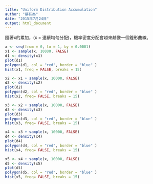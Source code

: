 ```yaml
---
title: "Uniform Distribution Accumulation"
author: "蔡有為"
date: "2015年7月24日"
output: html_document
---
```

隨著x的累加，(x = 連續均勻分配)，機率密度分配會越來越像一個鐘形曲線。

```r
x <- seq(from = 0, to = 1, by = 0.0001)
x1 <- sample(x, 10000, FALSE)
d1 <- density(x1)
plot(d1)
polygon(d1, col = "red", border = "blue" )
hist(x1, freq = FALSE, breaks = 15)

x2 <- x1 + sample(x, 10000, FALSE)
d2 <- density(x2)
plot(d2)
polygon(d2, col = "red", border = "blue" )
hist(x2, freq= FALSE, breaks = 15)

x3 <- x2 + sample(x, 10000, FALSE)
d3 <- density(x3)
plot(d3)
polygon(d3, col = "red", border = "blue" )
hist(x3, freq= FALSE, breaks = 15)

x4 <- x3 + sample(x, 10000, FALSE)
d4 <- density(x4)
plot(d4)
polygon(d4, col = "red", border = "blue" )
hist(x4, freq= FALSE, breaks = 15)

x5 <- x4 + sample(x, 10000, FALSE)
d5 <- density(x5)
plot(d5)
polygon(d5, col = "red", border = "blue" )
hist(x5, freq= FALSE, breaks = 15)

```